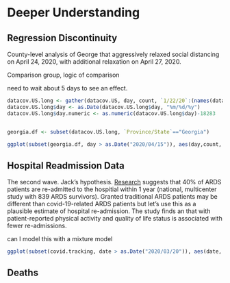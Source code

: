 # Deeper Understanding {#deeperunderstanding}

## Regression Discontinuity

County-level analysis of George that aggressively relaxed social distancing on April 24, 2020, with additional relaxation on April 27, 2020.

Comparison group, logic of comparison

need to wait about 5 days to see an effect.

```r
datacov.US.long <- gather(datacov.US, day, count, `1/22/20`:(names(datacov.US)[ncol(datacov.US)]))
datacov.US.long$day <- as.Date(datacov.US.long$day, "%m/%d/%y")
datacov.US.long$day.numeric <- as.numeric(datacov.US.long$day)-18283


georgia.df <- subset(datacov.US.long, `Province/State`=="Georgia")

ggplot(subset(georgia.df, day > as.Date("2020/04/15")), aes(day,count, group=Admin2, color=Admin2)) + geom_line() + ggtitle("Georgia Counties")

```

## Hospital Readmission Data

The second wave. Jack's hypothesis. [Research](https://www.ncbi.nlm.nih.gov/pubmed/28550403) suggests that 40% of  ARDS patients are re-admitted to the hospitial within 1 year (national, multicenter study with 839 ARDS survivors).  Granted traditional ARDS patients may be different than covid-19-related ARDS patients but let's use this as a plausible estimate of hospital re-admission.  The study finds  an that with patient-reported physical activity and quality of life status is associated with fewer re-admissions.

can I model this with a mixture model

```r
ggplot(subset(covid.tracking, date > as.Date("2020/03/20")), aes(date, hospitalizedCurrently, group=state, color=state)) + geom_line()

```

## Deaths


